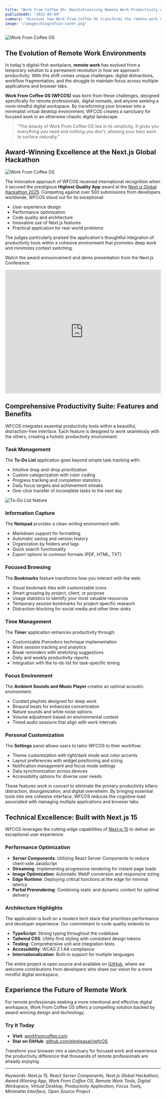 ```yaml
---
title: "Work From Coffee OS: Revolutionizing Remote Work Productivity with Next.js 15"
publishedAt: "2025-05-09"
summary: "Discover how Work From Coffee OS transforms the remote work experience by creating a distraction-free digital workspace. This award-winning Next.js application combines essential productivity tools in a beautiful, minimalist interface designed for focus and efficiency."
image: "/images/blog/wfcos-cover.png"
---
```


<Image
  src="./blog/wfcos.webp"
  alt="Work From Coffee OS"
  width={1000}
  height={1000}
/>

## The Evolution of Remote Work Environments

In today's digital-first workplace, **remote work** has evolved from a temporary solution to a permanent revolution in how we approach productivity. With this shift comes unique challenges: digital distractions, workflow fragmentation, and the struggle to maintain focus across multiple applications and browser tabs.

**Work From Coffee OS (WFCOS)** was born from these challenges, designed specifically for remote professionals, digital nomads, and anyone seeking a more mindful digital workspace. By transforming your browser into a minimalist virtual desktop environment, WFCOS creates a sanctuary for focused work in an otherwise chaotic digital landscape.

> "The beauty of Work From Coffee OS lies in its simplicity. It gives you everything you need and nothing you don't, allowing your best work to surface naturally."

## Award-Winning Excellence at the Next.js Global Hackathon

<Image
  src="./blog/nextjs-hackathon.webp"
  alt="Work From Coffee OS"
  width={1000}
  height={1000}
/>

The innovative approach of WFCOS received international recognition when it secured the prestigious **Highest Quality App** award at the [Next.js Global Hackathon 2025](https://next-hackathon-2025.vercel.app/). Competing against over 500 submissions from developers worldwide, WFCOS stood out for its exceptional:

- User experience design
- Performance optimization
- Code quality and architecture
- Innovative use of Next.js features
- Practical application for real-world problems

The judges particularly praised the application's thoughtful integration of productivity tools within a cohesive environment that promotes deep work and minimizes context switching.

Watch the award announcement and demo presentation from the Next.js Conference:

<iframe
  width="100%"
  height="400"
  src="https://www.youtube.com/embed/KDRwgbwq0_c?start=471"
  title="Work From Coffee OS - Next.js Global Hackathon Winner Presentation"
  frameborder="0"
  allow="accelerometer; autoplay; clipboard-write; encrypted-media; gyroscope; picture-in-picture; web-share"
  allowfullscreen
  className="my-8 rounded-lg shadow-lg"
></iframe>

## Comprehensive Productivity Suite: Features and Benefits

WFCOS integrates essential productivity tools within a beautiful, distraction-free interface. Each feature is designed to work seamlessly with the others, creating a holistic productivity environment:

### Task Management

The **To-Do List** application goes beyond simple task tracking with:

- Intuitive drag-and-drop prioritization
- Custom categorization with color coding
- Progress tracking and completion statistics
- Daily focus targets and achievement streaks
- One-click transfer of incomplete tasks to the next day

![To-Do List feature](/images/blog/wfcos-todo.webp)

### Information Capture

The **Notepad** provides a clean writing environment with:

- Markdown support for formatting
- Automatic saving and version history
- Organization by folders and tags
- Quick search functionality
- Export options to common formats (PDF, HTML, TXT)

### Focused Browsing

The **Bookmarks** feature transforms how you interact with the web:

- Visual bookmark tiles with customizable icons
- Smart grouping by project, client, or purpose
- Usage statistics to identify your most valuable resources
- Temporary session bookmarks for project-specific research
- Distraction-blocking for social media and other time-sinks

### Time Management

The **Timer** application enhances productivity through:

- Customizable Pomodoro technique implementation
- Work session tracking and analytics
- Break reminders with stretching suggestions
- Daily and weekly productivity reports
- Integration with the to-do list for task-specific timing

### Focus Environment

The **Ambient Sounds and Music Player** creates an optimal acoustic environment:

- Curated playlists designed for deep work
- Binaural beats for enhanced concentration
- Nature sounds and white noise options
- Volume adjustment based on environmental context
- Timed audio sessions that align with work intervals

### Personal Customization

The **Settings** panel allows users to tailor WFCOS to their workflow:

- Theme customization with light/dark mode and color accents
- Layout preferences with widget positioning and sizing
- Notification management and focus mode settings
- Data synchronization across devices
- Accessibility options for diverse user needs

These features work in concert to eliminate the primary productivity killers: distraction, disorganization, and digital overwhelm. By bringing essential tools into one cohesive interface, WFCOS reduces the cognitive load associated with managing multiple applications and browser tabs.

## Technical Excellence: Built with Next.js 15

WFCOS leverages the cutting-edge capabilities of [Next.js 15](https://nextjs.org/) to deliver an exceptional user experience:

### Performance Optimization

- **Server Components**: Utilizing React Server Components to reduce client-side JavaScript
- **Streaming**: Implementing progressive rendering for instant page loads
- **Image Optimization**: Automatic WebP conversion and responsive sizing
- **Edge Runtime**: Deploying critical functions at the edge for minimal latency
- **Partial Prerendering**: Combining static and dynamic content for optimal delivery

### Architecture Highlights

The application is built on a modern tech stack that prioritizes performance and developer experience.
Our commitment to code quality extends to:

- **TypeScript**: Strong typing throughout the codebase
- **Tailwind CSS**: Utility-first styling with consistent design tokens
- **Testing**: Comprehensive unit and integration tests
- **Accessibility**: WCAG 2.1 AA compliance
- **Internationalization**: Built-in support for multiple languages

The entire project is open source and available on [GitHub](https://github.com/ekmigasari/wfcOS), where we welcome contributions from developers who share our vision for a more mindful digital workspace.

## Experience the Future of Remote Work

For remote professionals seeking a more intentional and effective digital workspace, Work From Coffee OS offers a compelling solution backed by award-winning design and technology.

### Try It Today

- **Visit**: [workfromcoffee.com](https://workfromcoffee.com)
- **Star on GitHub**: [github.com/ekmigasari/wfcOS](https://github.com/ekmigasari/wfcOS)

Transform your browser into a sanctuary for focused work and experience the productivity difference that thousands of remote professionals are already enjoying.

---

_Keywords: Next.js 15, React Server Components, Next.js Global Hackathon, Award-Winning App, Work From Coffee OS, Remote Work Tools, Digital Workspace, Virtual Desktop, Productivity Application, Focus Tools, Minimalist Interface, Open Source Project_
